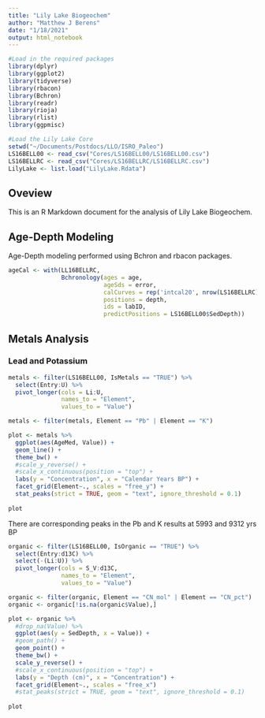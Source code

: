 ```yaml
---
title: "Lily Lake Biogeochem"
author: "Matthew J Berens"
date: "1/18/2021"
output: html_notebook
---
```


```r
#Load in the required packages
library(dplyr)
library(ggplot2)
library(tidyverse)
library(rbacon)
library(Bchron)
library(readr)
library(rioja)
library(rlist)
library(ggpmisc)

#Load the Lily Lake Core
setwd("~/Documents/Postdocs/LLO/ISRO_Paleo")
LS16BELL00 <- read_csv("Cores/LS16BELL00/LS16BELL00.csv")
LS16BELLRC <- read_csv("Cores/LS16BELLRC/LS16BELLRC.csv")
LilyLake <- list.load("LilyLake.Rdata")

```

## Oveview

This is an R Markdown document for the analysis of Lily Lake Biogeochem.

## Age-Depth Modeling
Age-Depth modeling performed using Bchron and rbacon packages.

```r

ageCal <- with(LL16BELLRC,
               Bchronology(ages = age,
                           ageSds = error,
                           calCurves = rep('intcal20', nrow(LS16BELLRC)),
                           positions = depth,
                           ids = labID,
                           predictPositions = LS16BELL00$SedDepth))
```

## Metals Analysis

### Lead and Potassium

```r
metals <- filter(LS16BELL00, IsMetals == "TRUE") %>%
  select(Entry:U) %>%
  pivot_longer(cols = Li:U,
               names_to = "Element",
               values_to = "Value")

metals <- filter(metals, Element == "Pb" | Element == "K")

plot <- metals %>%
  ggplot(aes(AgeMed, Value)) +
  geom_line() +
  theme_bw() +
  #scale_y_reverse() +
  #scale_x_continuous(position = "top") +
  labs(y = "Concentration", x = "Calendar Years BP") +
  facet_grid(Element~., scales = "free_y") +
  stat_peaks(strict = TRUE, geom = "text", ignore_threshold = 0.1)
  
plot
```

There are corresponding peaks in the Pb and K results at 5993 and 9312 yrs BP

```r

organic <- filter(LS16BELL00, IsOrganic == "TRUE") %>%
  select(Entry:d13C) %>%
  select(-(Li:U)) %>%
  pivot_longer(cols = S_V:d13C,
               names_to = "Element",
               values_to = "Value")

organic <- filter(organic, Element == "CN_mol" | Element == "CN_pct")
organic <- organic[!is.na(organic$Value),]

plot <- organic %>%
  #drop_na(Value) %>%
  ggplot(aes(y = SedDepth, x = Value)) +
  #geom_path() +
  geom_point() +
  theme_bw() +
  scale_y_reverse() +
  #scale_x_continuous(position = "top") +
  labs(y = "Depth (cm)", x = "Concentration") +
  facet_grid(Element~., scales = "free_x") 
  #stat_peaks(strict = TRUE, geom = "text", ignore_threshold = 0.1)
  
plot

```